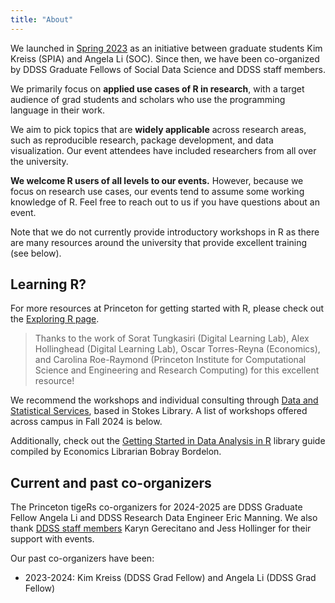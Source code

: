 ```yaml
---
title: "About"
---
```


We launched in [Spring 2023](https://princeton-r-group.github.io/events.html#spring-2023) as an initiative between graduate students Kim Kreiss (SPIA) and Angela Li (SOC). Since then, we have been co-organized by DDSS Graduate Fellows of Social Data Science and DDSS staff members.

We primarily focus on **applied use cases of R in research**, with a target audience of grad students and scholars who use the programming language in their work.

We aim to pick topics that are **widely applicable** across research areas, such as reproducible research, package development, and data visualization. Our event attendees have included researchers from all over the university.

**We welcome R users of all levels to our events.** However, because we focus on research use cases, our events tend to assume some working knowledge of R. Feel free to reach out to us if you have questions about an event.

Note that we do not currently provide introductory workshops in R as there are many resources around the university that provide excellent training (see below).

## Learning R?

For more resources at Princeton for getting started with R, please check out the [Exploring R page](https://exploringr.princeton.edu/).

> Thanks to the work of Sorat Tungkasiri (Digital Learning Lab), Alex Hollinghead (Digital Learning Lab), Oscar Torres-Reyna (Economics), and Carolina Roe-Raymond (Princeton Institute for Computational Science and Engineering and Research Computing) for this excellent resource!

We recommend the workshops and individual consulting through [Data and Statistical Services](https://library.princeton.edu/services/data-and-statistical-services), based in Stokes Library. A list of workshops offered across campus in Fall 2024 is below.

Additionally, check out the [Getting Started in Data Analysis in R](https://libguides.princeton.edu/dss/R) library guide compiled by Economics Librarian Bobray Bordelon.

## Current and past co-organizers

The Princeton tigeRs co-organizers for 2024-2025 are DDSS Graduate Fellow Angela Li and DDSS Research Data Engineer Eric Manning. We also thank [DDSS staff members](https://ddss.princeton.edu/staff-and-scholars) Karyn Gerecitano and Jess Hollinger for their support with events.

Our past co-organizers have been:

-   2023-2024: Kim Kreiss (DDSS Grad Fellow) and Angela Li (DDSS Grad Fellow)

